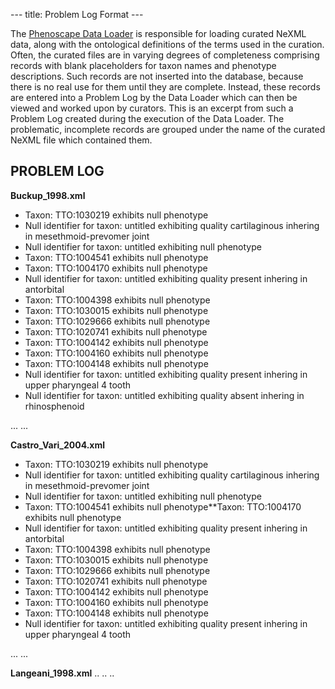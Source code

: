 ---
title: Problem Log Format
---

The [[Data_Repository_and_Data_Services#Phenoscape_Data_Loader|Phenoscape Data Loader]] is responsible for loading curated NeXML data, along with the ontological definitions of the terms used in the curation. Often, the curated files are in varying degrees of completeness comprising records with blank placeholders for taxon names and phenotype descriptions. Such records are not inserted into the database, because there is no real use for them until they are complete. Instead, these records are entered into a Problem Log by the Data Loader which can then be viewed and worked upon by curators. This is an excerpt from such a Problem Log created during the execution of the Data Loader. The problematic, incomplete records are grouped under the name of the curated NeXML file which contained them.

==PROBLEM LOG==

'''Buckup_1998.xml'''

*Taxon: TTO:1030219 exhibits null phenotype
*Null identifier for taxon: untitled exhibiting quality cartilaginous inhering in mesethmoid-prevomer joint
*Null identifier for taxon: untitled exhibiting null phenotype
*Taxon: TTO:1004541 exhibits null phenotype
*Taxon: TTO:1004170 exhibits null phenotype
*Null identifier for taxon: untitled exhibiting quality present inhering in antorbital
*Taxon: TTO:1004398 exhibits null phenotype
*Taxon: TTO:1030015 exhibits null phenotype
*Taxon: TTO:1029666 exhibits null phenotype
*Taxon: TTO:1020741 exhibits null phenotype
*Taxon: TTO:1004142 exhibits null phenotype
*Taxon: TTO:1004160 exhibits null phenotype
*Taxon: TTO:1004148 exhibits null phenotype
*Null identifier for taxon: untitled exhibiting quality present inhering in upper pharyngeal 4 tooth
*Null identifier for taxon: untitled exhibiting quality absent inhering in rhinosphenoid
...
...

'''Castro_Vari_2004.xml'''

*Taxon: TTO:1030219 exhibits null phenotype
*Null identifier for taxon: untitled exhibiting quality cartilaginous inhering in mesethmoid-prevomer joint
*Null identifier for taxon: untitled exhibiting null phenotype
*Taxon: TTO:1004541 exhibits null phenotype**Taxon: TTO:1004170 exhibits null phenotype
*Null identifier for taxon: untitled exhibiting quality present inhering in antorbital
*Taxon: TTO:1004398 exhibits null phenotype
*Taxon: TTO:1030015 exhibits null phenotype
*Taxon: TTO:1029666 exhibits null phenotype
*Taxon: TTO:1020741 exhibits null phenotype
*Taxon: TTO:1004142 exhibits null phenotype
*Taxon: TTO:1004160 exhibits null phenotype
*Taxon: TTO:1004148 exhibits null phenotype
*Null identifier for taxon: untitled exhibiting quality present inhering in upper pharyngeal 4 tooth
...
...

'''Langeani_1998.xml'''
..
..
..